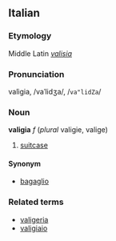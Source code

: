 ==Italian==
===Etymology===
Middle Latin ''[[valisia]]''
===Pronunciation===
valìgia, /vaˈlidʒa/, /<tt>va"lidZa</tt>/
===Noun===
'''valigia''' ''f'' (''plural'' valigie, valige)

# [[suitcase]]

====Synonym====
*[[bagaglio]]

===Related terms===
*[[valigeria]]
*[[valigiaio]]